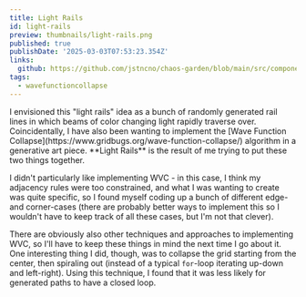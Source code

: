```yaml
---
title: Light Rails
id: light-rails
preview: thumbnails/light-rails.png
published: true
publishDate: '2025-03-03T07:53:23.354Z'
links:
  github: https://github.com/jstncno/chaos-garden/blob/main/src/components/generative-art/light-rails/LightRails.astro
tags:
  - wavefunctioncollapse
---
```


<ArtCard>
  <LightRails showGrid />
</ArtCard>

<Controls />

<BlogCard date={frontmatter.publishDate} links={frontmatter.links}>
I envisioned this "light rails" idea as a bunch of randomly generated rail lines
in which beams of color changing light rapidly traverse over. Coincidentally,
I have also been wanting to implement the
[Wave Function Collapse](https://www.gridbugs.org/wave-function-collapse/)
algorithm in a generative art piece. **Light Rails** is the result of me trying
to put these two things together.

I didn't particularly like implementing WVC - in this case, I think my adjacency
rules were too constrained, and what I was wanting to create was quite specific,
so I found myself coding up a bunch of different edge- and corner-cases (there
are probably better ways to implement this so I wouldn't have to keep track of
all these cases, but I'm not that clever).

There are obviously also other techniques and approaches to implementing WVC,
so I'll have to keep these things in mind the next time I go about it. One
interesting thing I did, though, was to collapse the grid starting from the
center, then spiraling out (instead of a typical `for`-loop iterating up-down
and left-right). Using this technique, I found that it was less likely for
generated paths to have a closed loop.
</BlogCard>
